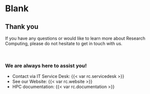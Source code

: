 # Blank {visibility=hidden}

## Thank you {.smaller}

If you have any questions or would like to learn more about Research Computing,
please do not hesitate to get in touch with us.

\

### We are always here to assist you!

- Contact via IT Service Desk: {{< var rc.servicedesk >}}
- See our Website: {{< var rc.website >}}
- HPC documentation: {{< var rc.documentation >}}
